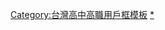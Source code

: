 {{Userbox
|id= 武陵
|id-c= #FFFFFF
|info= 這個用戶是'''[[桃園市立武陵高級中等學校]]'''的學生、校友或教職人員。
|info-c= #FFFFFF
|info-s=10
|info-fc= black
|border-c= white
}}<includeonly>[[Category:桃園市立武陵高級中等學校維基人|{{PAGENAME}}]]</includeonly>
<noinclude>
<p style="clear: both; padding-top: 2em">
[[Category:台灣高中高職用戶框模板]]
[[Category:桃園市立武陵高級中等學校維基人|*]]
</noinclude>